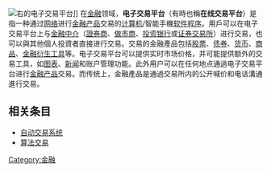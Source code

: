 {{Expand language|1=en|time=2020-11-02T06:55:26+00:00}}
[[File:Deutsche-boerse-parkett-ffm008.jpg|右]]的电子交易平台]]
在[[金融|金融]]领域，'''电子交易平台'''（有時也稱'''在线交易平台'''）是指一种通过[[网络|网络]]进行[[金融商品|金融产品]]交易的[[计算机|计算机]]/智能手機[[软件|软件]][[程序|程序]]。用戶可以在电子交易平台上与[[金融中介|金融中介]]（[[證券商|證券商]]、[[做市商|做市商]]、[[投资银行|投资银行]]或[[证券交易所|证券交易所]]）进行交易，也可以與其他個人投資者直接进行交易。交易的金融產品包括[[股票|股票]]、[[债券|债券]]、[[货币|货币]]、[[商品|商品]]、[[金融衍生工具|金融衍生工具]]等。电子交易平台可以提供实时市场价格，并可能提供额外的交易工具，如[[圖表|图表]]、[[新闻|新闻]]和账户管理功能。此外用户可以在任何地点通過电子交易平台进行[[金融商品|金融产品]]交易。而传统上，金融產品是通過交易所内的公开喊价和电话溝通進行交易。

== 相关条目 ==
* [[自动交易系统|自动交易系统]]
* [[算法交易|算法交易]]

[[Category:金融|Category:金融]]